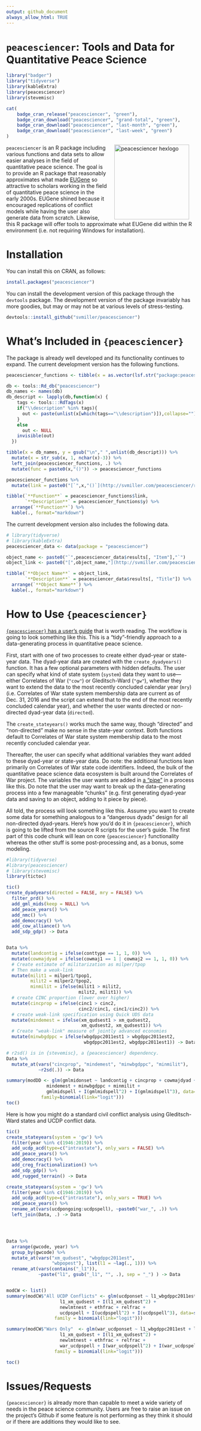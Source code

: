 ```yaml
---
output: github_document
always_allow_html: TRUE
---
```


# `peacesciencer`: Tools and Data for Quantitative Peace Science

```r
library("badger")
library("tidyverse")
library(kableExtra)
library(peacesciencer)
library(stevemisc)
```

```r
cat(
	badge_cran_release("peacesciencer", "green"),
	badge_cran_download("peacesciencer", "grand-total", "green"),
	badge_cran_download("peacesciencer", "last-month", "green"),
	badge_cran_download("peacesciencer", "last-week", "green")
)
```

<img src="http://svmiller.com/images/peacesciencer-hexlogo.png" alt="peacesciencer  hexlogo" align="right" width="200" style="padding: 0 15px; float: right;"/>

`peacesciencer` is an R package including various functions and data sets to allow easier analyses in the field of quantitative peace science. The goal is to provide an R package that reasonably approximates what made [EUGene](https://journals.sagepub.com/doi/abs/10.1177/0738894211413055) so attractive to scholars working in the field of quantitative peace science in the early 2000s. EUGene shined because it encouraged replications of conflict models while having the user also generate data from scratch. Likewise, this R package will offer tools to approximate what EUGene did within the R environment (i.e. not requiring Windows for installation).

# Installation

You can install this on CRAN, as follows:

```r
install.packages("peacesciencer")

```

You can install the development version of this package through the `devtools` package. The development version of the package invariably has more goodies, but may or may not be at various levels of stress-testing.

```r
devtools::install_github("svmiller/peacesciencer")
```

# What's Included in `{peacesciencer}`

The package is already well developed and its functionality continues to expand. The current development version has the following functions.

```r
peacesciencer_functions <- tibble(x = as.vector(lsf.str("package:peacesciencer")))

db <- tools::Rd_db("peacesciencer")
db_names <- names(db)
db_descript <- lapply(db,function(x) {
    tags <- tools:::RdTags(x)
    if("\\description" %in% tags){
      out <- paste(unlist(x[which(tags=="\\description")]),collapse="")
    }
    else
      out <- NULL
    invisible(out)
  })

tibble(x = db_names, y = gsub("\n"," ",unlist(db_descript))) %>%
  mutate(x = str_sub(x, 1, nchar(x)-3)) %>%
  left_join(peacesciencer_functions, .) %>%
  mutate(func = paste0(x,"()")) -> peacesciencer_functions

peacesciencer_functions %>%
  mutate(link = paste0("[`",x,"()`](http://svmiller.com/peacesciencer/reference/",x,".html)")) -> peacesciencer_functions

tibble(`**Function**` = peacesciencer_functions$link,
       `**Description**` = peacesciencer_functions$y) %>%
  arrange(`**Function**`) %>%
  kable(., format="markdown")

```

The current development version also includes the following data.

```r
# library(tidyverse)
# library(kableExtra)
peacesciencer_data <- data(package = "peacesciencer")

object_name <- paste0("`",peacesciencer_data$results[, "Item"],"`")
object_link <- paste0("[",object_name,"](http://svmiller.com/peacesciencer/reference/",peacesciencer_data$results[, "Item"],".html)")

tibble(`**Object Name**` = object_link,
       `**Description**` = peacesciencer_data$results[, "Title"]) %>%
  arrange(`**Object Name**`) %>%
  kable(., format="markdown")

```


<!-- The package is very much a work in progress. Right now, it has the following functions: -->

<!-- - `add_archigos()`: adds some summary variables from Archigos about political leaders for state-year or dyad-year data. -->
<!-- - `add_atop_alliance()`: adds ATOP alliance information to dyad-year data. -->
<!-- - `add_capital_distance()`: adds capital-to-capital distance (in kilometers, "as the crow flies") to dyad-year or state-year data. -->
<!-- - `add_ccode_to_gw()`: 	Add Correlates of War state system codes to dyad-year or state-year data with Gleditsch-Ward state codes. -->
<!-- - `add_contiguity()`: adds Correlates of War direct contiguity data to dyad-year or state-year data. -->
<!-- - `add_cow_alliance()`: adds Correlates of War major alliance information to dyad-year data. -->
<!-- - `add_cow_majors()`: adds Correlates of War major power information to dyad-year or state-year data. -->
<!-- - `add_cow_mids()`: adds Correlates of War (CoW) Militarized Interstate Dispute (MID) data to dyad-year data frame -->
<!-- - `add_cow_trade()`: adds Correlates of War trade data to dyad-year or state-year data. -->
<!-- - `add_creg_fractionalization()`: add fractionalization/polarization estimates from CREG to your dyad-year or state-year data -->
<!-- - `add_democracy()`: adds estimates of democracy/levels of democracy to dyad-year or state-year data. -->
<!-- - `add_gwcode_to_cow():` adds Gleditsch-Ward state codes to dyad-year or state-year data with Correlates of War state codes. -->
<!-- - `add_gml_mids():` adds dyad-year information about ongoing MIDs and MID onsets from the Gibler-Miller-Little data. -->
<!-- - `add_igos()`: adds Correlates of War International Governmental Organizations (IGOs) data to dyad-year or state-year data. -->
<!-- - `add_mids():` adds dyad-year information about ongoing MIDs and MID onsets from the Gibler-Miller-Little data. (DEPRECATED) -->
<!-- - `add_minimum_distance()`: adds minimum distance (in kilometers) to dyad-year or state-year data. -->
<!-- - `add_nmc()`: adds estimates of national material capabilities (from Correlates of War) to dyad-year or state-year data. -->
<!-- - `add_peace_years()`: Add Peace Years to Your Conflict Data -->
<!-- - `add_sdp_gdp()`: adds estimates of (gross and surplus) domestic product and population size to dyad-year or state-year data -->
<!-- - `add_strategic_rivalries()`: Add Thompson and Dreyer's (2012) strategic rivalry data to dyad-year data frame -->
<!-- - `add_ucdp_acd()`: Add UCDP Armed Conflict Data to state-year data frame -->
<!-- - `add_ucdp_onsets()`: adds UCDP onsets to state-year data -->
<!-- - `create_dyadyears()`: converts Correlates of War or Gleditsch-Ward state system membership data into dyad-year format -->
<!-- - `create_statedays()`: converts Correlates of War or Gleditsch-Ward state membership data into state-day format.. -->
<!-- - `create_stateyears()`: converts Correlates of War or Gleditsch-Ward state membership data into state-year format. -->
<!-- - `filter_prd()`: filters dyad-year data frame to just "politically relevant" dyads. -->

<!-- It also has the following data sets: -->

<!-- - `archigos`: an abbreviated version of the Archigos data, used internally -->
<!-- - `atop_alliance:` directed dyad-year alliance data from ATOP -->
<!-- - `capitals`: a list of capitals and capital transitions for Correlates of War state system members -->
<!-- - `ccode_democracy`: Correlates of War state-year data with three different estimates of democracy (Varieties of Democracy, Polity, Xavier Marquez/Pemstein et al.'s "(Quick) Unified Democracy Scores"). -->
<!-- - `cow_alliance`: directed dyad-year alliance formation data from the Correlates of War -->
<!-- - `cow_contdir`: Correlates of War Direct Contiguity Data (v. 3.2) -->
<!-- - `cow_ddy`: a full directed dyad-year data frame of Correlates of War state system members -->
<!-- - `cow_gw_years`: a yearly data frame including information about Correlates of War and Gleditsch-Ward states. -->
<!-- - `cow_igo_ndy`: non-directed dyad-year data for Correlates of War intergovernmental organizations data. -->
<!-- - `cow_igo_sy`: state-year data for Correlates of War intergovernmental organizations data. -->
<!-- - `cow_majors`: Correlates of War major powers data (version: 2016) -->
<!-- - `cow_mid_ddydisps`:  Directed Dyadic Dispute-Year Data with No Duplicate Dyad-Years (CoW-MID, v. 5.0) -->
<!-- - `cow_mid_dirdisps`: Correlates of War Militarized Interstate Dispute data (directed dyadic dispute-year, v. 5.0)  -->
<!-- - `cow_mid_disps`: Correlates of War Militarized Interstate Dispute data (abbreviated dispute-level, v. 5.0)  -->
<!-- - `cow_mindist`: the minimum distance between Correlates of War states, in kilometers, in non-directed dyad-year format (1946-2015) -->
<!-- - `cow_nmc`: Correlates of War National Material Capabilities data (version 5.0) -->
<!-- - `cow_sdp_gdp`: (Surplus and Gross) Domestic Product for Correlates of War States -->
<!-- - `cow_states`: Correlates of War state system membership data (version: 2016) -->
<!-- - `cow_trade_sy`: Correlates of War state-year trade data (version 4.0) -->
<!-- - `creg`: Composition of Religious and Ethnic Groups (CREG) Fractionalization/Polarization Estimates -->
<!-- - `gml_dirdisp`: directed dispute-year data from version 2.1.1 of the Gibler-Miller-Little inter-state dispute data. -->
<!-- - `gml_mid_ddydisps`:  Directed Dyadic Dispute-Year Data with No Duplicate Dyad-Years (Gibler-Miller-Little, v. 2.1.1) -->
<!-- - `gw_ddy`: a full directed dyad-year data frame of Gleditsch-Ward state system members -->
<!-- - `gw_mindist`: the minimum distance between  Gleditsch-Ward states, in kilometers, in non-directed dyad-year format (1946-2015) -->
<!-- - `gw_sdp_gdp`: (Surplus and Gross) Domestic Product for Correlates of War States -->
<!-- - `gw_states`: Gleditsch-Ward independent state system data (version: 2017) -->
<!-- - `gwcode_democracy`: Gleditsch-Ward state-year data with three different estimates of democracy (Varieties of Democracy, Polity, Xavier Marquez/Pemstein et al.'s "(Quick) Unified Democracy Scores"). -->
<!-- - `hief`: Historical Index of Ethnic Fractionalization data -->
<!-- - `maoz_powers`: Zeev Maoz' global/regional power data -->
<!-- - `rugged`: Rugged/Mountainous Terrain Data -->
<!-- - `td_rivalries`: Thompson and Dreyer's (2012) Strategic Rivalries, 1494-2010 -->
<!-- - `ucdp_acd`: a (not quite) dyad-year and (not quite) state-year data set on armed conflict episodes -->
<!-- - `ucdp_onsets`: a state-year data set of UCDP armed conflict onsets/episodes. -->

# How to Use `{peacesciencer}`

[`{peacesciencer}` has a user's guide](https://github.com/svmiller/peacesciencer/blob/master/user-guide/doc/ms.pdf) that is worth reading. The workflow is going to look something like this. This is a "tidy"-friendly approach to a data-generating process in quantitative peace science. 

First, start with one of two processes to create either dyad-year or state-year data. The dyad-year data are created with the `create_dyadyears()` function. It has a few optional parameters with hidden defaults. The user can specify what kind of state system (`system`) data they want to use---either Correlates of War (`"cow"`) or Gleditsch-Ward (`"gw"`), whether they want to extend the data to the most recently concluded calendar year (`mry`) (i.e. Correlates of War state system membership data are current as of Dec. 31, 2016 and the script can extend that to the end of the most recently concluded calendar year), and whether the user wants directed or non-directed dyad-year data (`directed`). 

The `create_stateyears()` works much the same way, though "directed" and "non-directed" make no sense in the state-year context. Both functions default to Correlates of War state system membership data to the most recently concluded calendar year.

Thereafter, the user can specify what additional variables they want added to these dyad-year or state-year data. Do note: the additional functions lean primarily on Correlates of War state code identifiers. Indeed, the bulk of the quantitative peace science data ecosystem is built around the Correlates of War project. The variables the user wants are added in [a "pipe"](https://r4ds.had.co.nz/pipes.html) in a process like this. Do note that the user may want to break up the data-generating process into a few manageable "chunks" (e.g. first generating dyad-year data and saving to an object, adding to it piece by piece).

All told, the process will look something like this. Assume you want to create some data for something analogous to a "dangerous dyads" design for all non-directed dyad-years. Here's how you'd do it in `{peacesciencer}`, which is going to be lifted from the source R scripts for the user's guide. The first part of this code chunk will lean on core `{peacesciencer}` functionality whereas the other stuff is some post-processing and, as a bonus, some modeling.

```r

#library(tidyverse)
#library(peacesciencer)
# library(stevemisc)
library(tictoc)

tic()
create_dyadyears(directed = FALSE, mry = FALSE) %>%
  filter_prd() %>%
  add_gml_mids(keep = NULL) %>%
  add_peace_years() %>%
  add_nmc() %>%
  add_democracy() %>%
  add_cow_alliance() %>%
  add_sdp_gdp() -> Data


Data %>%
  mutate(landcontig = ifelse(conttype == 1, 1, 0)) %>%
  mutate(cowmajdyad = ifelse(cowmaj1 == 1 | cowmaj2 == 1, 1, 0)) %>%
  # Create estimate of militarization as milper/tpop
  # Then make a weak-link
  mutate(milit1 = milper1/tpop1,
         milit2 = milper2/tpop2,
         minmilit = ifelse(milit1 > milit2,
                           milit2, milit1)) %>%
  # create CINC proportion (lower over higher)
  mutate(cincprop = ifelse(cinc1 > cinc2,
                           cinc2/cinc1, cinc1/cinc2)) %>%
  # create weak-link specification using Quick UDS data
  mutate(mindemest = ifelse(xm_qudsest1 > xm_qudsest2,
                            xm_qudsest2, xm_qudsest1)) %>%
  # Create "weak-link" measure of jointly advanced economies
  mutate(minwbgdppc = ifelse(wbgdppc2011est1 > wbgdppc2011est2,
                             wbgdppc2011est2, wbgdppc2011est1)) -> Data

# r2sd() is in {stevemisc}, a {peacesciencer} dependency.
Data %>%
  mutate_at(vars("cincprop", "mindemest", "minwbgdppc", "minmilit"),
            ~r2sd(.)) -> Data

summary(modDD <- glm(gmlmidonset ~ landcontig + cincprop + cowmajdyad + cow_defense +
               mindemest + minwbgdppc + minmilit +
               gmlmidspell + I(gmlmidspell^2) + I(gmlmidspell^3), data= Data,
             family=binomial(link="logit")))
toc()

```

Here is how you might do a standard civil conflict analysis using Gleditsch-Ward states and UCDP conflict data.

```r

tic()
create_stateyears(system = 'gw') %>%
  filter(year %in% c(1946:2019)) %>%
  add_ucdp_acd(type=c("intrastate"), only_wars = FALSE) %>%
  add_peace_years() %>%
  add_democracy() %>%
  add_creg_fractionalization() %>%
  add_sdp_gdp() %>%
  add_rugged_terrain() -> Data

create_stateyears(system = 'gw') %>%
  filter(year %in% c(1946:2019)) %>%
  add_ucdp_acd(type=c("intrastate"), only_wars = TRUE) %>%
  add_peace_years() %>%
  rename_at(vars(ucdpongoing:ucdpspell), ~paste0("war_", .)) %>%
  left_join(Data, .) -> Data




Data %>%
  arrange(gwcode, year) %>%
  group_by(gwcode) %>%
  mutate_at(vars("xm_qudsest", "wbgdppc2011est",
                 "wbpopest"), list(l1 = ~lag(., 1))) %>%
  rename_at(vars(contains("_l1")),
            ~paste("l1", gsub("_l1", "", .), sep = "_") ) -> Data


modCW <- list()
summary(modCW$"All UCDP Conflicts" <- glm(ucdponset ~ l1_wbgdppc2011est + l1_wbpopest  +
                    l1_xm_qudsest + I(l1_xm_qudsest^2) +
                    newlmtnest + ethfrac + relfrac +
                    ucdpspell + I(ucdpspell^2) + I(ucdpspell^3), data=subset(Data),
                  family = binomial(link="logit")))

summary(modCW$"Wars Only"  <- glm(war_ucdponset ~ l1_wbgdppc2011est + l1_wbpopest  +
                    l1_xm_qudsest + I(l1_xm_qudsest^2) +
                    newlmtnest + ethfrac + relfrac +
                    war_ucdpspell + I(war_ucdpspell^2) + I(war_ucdpspell^3), data=subset(Data),
                  family = binomial(link="logit")))

toc()
```

# Issues/Requests

`{peacesciencer}` is already more than capable to meet a wide variety of needs in the peace science community. Users are free to raise an issue on the project's Github if some feature is not performing as they think it should or if there are additions they would like to see.
